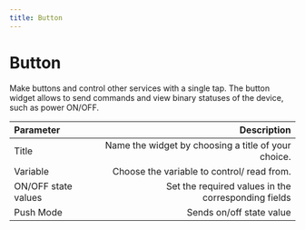 ```yaml
---
title: Button
---
```


# Button

Make buttons and control other services with a single tap. The button widget allows to send commands and view binary statuses of the device, such as power ON/OFF.

| Parameter     | Description|
| :------------ | ---------: |
| Title        |    Name the widget by choosing a title of your choice.    | 
| Variable     |    Choose the variable to control/ read from.    |   
| ON/OFF state values |    Set the required values in the corresponding fields |   
| Push Mode |  Sends on/off state value |   





